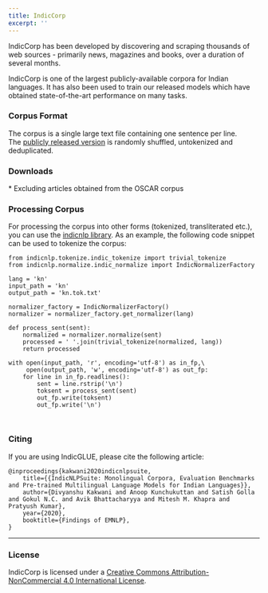 ```yaml
---
title: IndicCorp
excerpt: ''
---
```


IndicCorp has been developed by discovering and scraping thousands of web sources - primarily news, magazines and books, over a duration of several months.

IndicCorp is one of the largest publicly-available corpora for Indian languages. It has also been used to train our released models which have obtained state-of-the-art performance on many tasks.

### Corpus Format

The corpus is a single large text file containing one sentence per line. The [publicly released version](https://indicnlp.ai4bharat.org/corpora/#downloads) is randomly shuffled, untokenized and deduplicated.

### Downloads

\* Excluding articles obtained from the OSCAR corpus

### Processing Corpus

For processing the corpus into other forms (tokenized, transliterated etc.), you can use the [indicnlp library](https://github.com/anoopkunchukuttan/indic\_nlp\_library). As an example, the following code snippet can be used to tokenize the corpus:

```
from indicnlp.tokenize.indic_tokenize import trivial_tokenize
from indicnlp.normalize.indic_normalize import IndicNormalizerFactory

lang = 'kn'
input_path = 'kn'
output_path = 'kn.tok.txt'

normalizer_factory = IndicNormalizerFactory()
normalizer = normalizer_factory.get_normalizer(lang)

def process_sent(sent):
    normalized = normalizer.normalize(sent)
    processed = ' '.join(trivial_tokenize(normalized, lang))
    return processed

with open(input_path, 'r', encoding='utf-8') as in_fp,\
	 open(output_path, 'w', encoding='utf-8') as out_fp:
    for line in in_fp.readlines():
        sent = line.rstrip('\n')
        toksent = process_sent(sent)
        out_fp.write(toksent)
        out_fp.write('\n')



```

### Citing

If you are using IndicGLUE, please cite the following article:

```
@inproceedings{kakwani2020indicnlpsuite,
    title={{IndicNLPSuite: Monolingual Corpora, Evaluation Benchmarks and Pre-trained Multilingual Language Models for Indian Languages}},
    author={Divyanshu Kakwani and Anoop Kunchukuttan and Satish Golla and Gokul N.C. and Avik Bhattacharyya and Mitesh M. Khapra and Pratyush Kumar},
    year={2020},
    booktitle={Findings of EMNLP},
}

```

***

### License




IndicCorp is licensed under a [Creative Commons Attribution-NonCommercial 4.0 International License](http://creativecommons.org/licenses/by-nc/4.0/).



